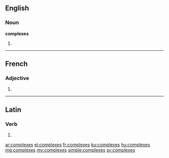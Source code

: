 ==English==

===Noun===
'''complexes'''

# {{plural of|complex}}

----

==French==

===Adjective===
{{fr-adj-form}} {{m|f|p}}

# {{form of|plural|complexe|lang=fr}}

----

==Latin==

===Verb===
{{la-verb-form|complexēs}}

# {{conjugation of|complexo|complexō|2|s|pres|act|sub|lang=la}}

[[ar:complexes]]
[[el:complexes]]
[[fr:complexes]]
[[ku:complexes]]
[[hu:complexes]]
[[mg:complexes]]
[[my:complexes]]
[[simple:complexes]]
[[sv:complexes]]